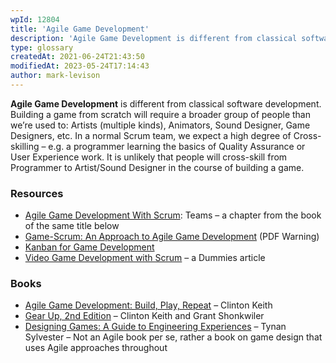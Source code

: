 ```yaml
---
wpId: 12804
title: 'Agile Game Development'
description: 'Agile Game Development is different from classical software development. Building a game from scratch will require a broader group of people than we''re used to: Artists (multiple kinds), Animators, Sound Designer, Game Designers, etc. In a normal Scrum team, we expect a high degree of Cross-skilling – e.g. a programmer learning the basics of Quality ...'
type: glossary
createdAt: 2021-06-24T21:43:50
modifiedAt: 2023-05-24T17:14:43
author: mark-levison
---
```



**Agile Game Development** is different from classical software development. Building a game from scratch will require a broader group of people than we’re used to: Artists (multiple kinds), Animators, Sound Designer, Game Designers, etc. In a normal Scrum team, we expect a high degree of Cross-skilling – e.g. a programmer learning the basics of Quality Assurance or User Experience work. It is unlikely that people will cross-skill from Programmer to Artist/Sound Designer in the course of building a game.

### Resources

*   [Agile Game Development With Scrum](https://www.gamasutra.com/view/feature/6040/agile_game_development_with_scrum_.php): Teams – a chapter from the book of the same title below
*   [Game-Scrum: An Approach to Agile Game Development](http://sbgames.org/papers/sbgames10/computing/short/Computing_short19.pdf) (PDF Warning)
*   [Kanban for Game Development](https://www.infoq.com/presentations/kanban-video-game-dev/)
*   [Video Game Development with Scrum](https://www.dummies.com/careers/project-management/video-game-development-with-scrum/) – a Dummies article

### Books

*   [Agile Game Development: Build, Play, Repeat](https://www.amazon.com/Agile-Game-Development-Addison-Wesley-Signature/dp/0136527817/&tag=notesfromatoo-20) – Clinton Keith
*   [Gear Up, 2nd Edition](https://leanpub.com/gearup2ndedition) – Clinton Keith and Grant Shonkwiler
*   [Designing Games: A Guide to Engineering Experiences](https://www.amazon.ca/Designing-Games-Guide-Engineering-Experiences/) – Tynan Sylvester – Not an Agile book per se, rather a book on game design that uses Agile approaches throughout